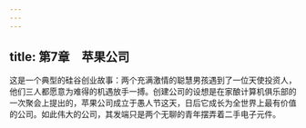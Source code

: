 ```yaml
---
---
---
```

title: 第7章　苹果公司
---




这是一个典型的硅谷创业故事：两个充满激情的聪慧男孩遇到了一位天使投资人，他们三人都愿意为难得的机遇放手一搏。创建公司的设想是在家酿计算机俱乐部的一次聚会上提出的，苹果公司成立于愚人节这天，日后它成长为全世界上最有价值的公司。如此伟大的公司，其发端只是两个无聊的青年摆弄着二手电子元件。